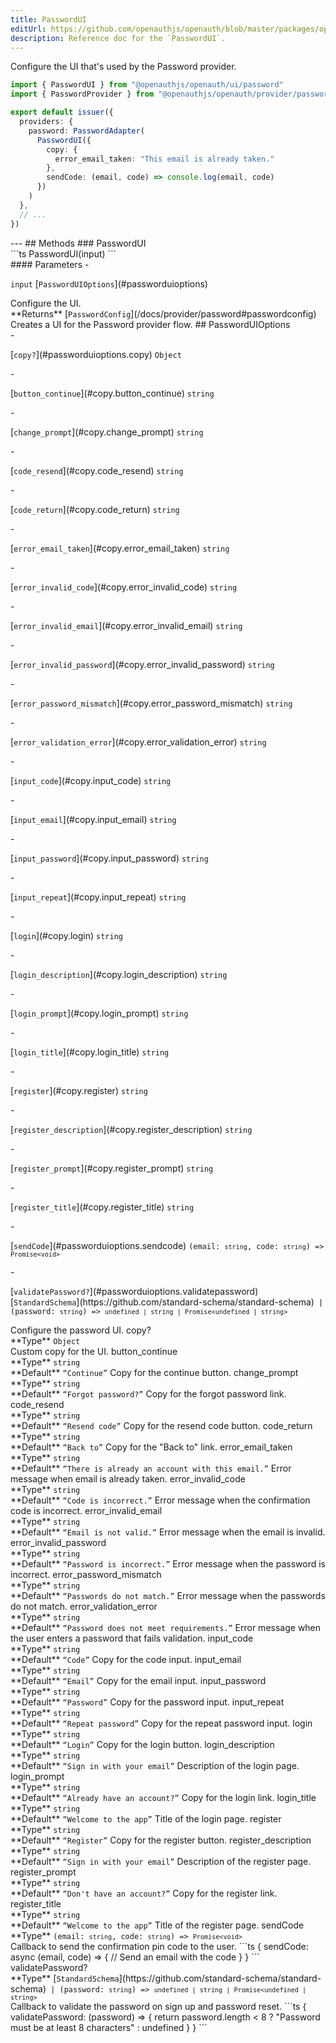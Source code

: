 ```yaml
---
title: PasswordUI
editUrl: https://github.com/openauthjs/openauth/blob/master/packages/openauth/src/ui/password.tsx
description: Reference doc for the `PasswordUI`.
---
```



<div class="tsdoc">
<Section type="about">
Configure the UI that's used by the Password provider.

```ts {1,7-12}
import { PasswordUI } from "@openauthjs/openauth/ui/password"
import { PasswordProvider } from "@openauthjs/openauth/provider/password"

export default issuer({
  providers: {
    password: PasswordAdapter(
      PasswordUI({
        copy: {
          error_email_taken: "This email is already taken."
        },
        sendCode: (email, code) => console.log(email, code)
      })
    )
  },
  // ...
})
```
</Section>
---
## Methods
### PasswordUI
<Segment>
<Section type="signature">
```ts
PasswordUI(input)
```
</Section>
<Section type="parameters">
#### Parameters
- <p><code class="key">input</code> [<code class="type">PasswordUIOptions</code>](#passworduioptions)</p>
Configure the UI.
</Section>
<InlineSection>
**Returns** [<code class="type">PasswordConfig</code>](/docs/provider/password#passwordconfig)
</InlineSection>
Creates a UI for the Password provider flow.
</Segment>
## PasswordUIOptions
<Segment>
<Section type="parameters">
- <p>[<code class="key">copy?</code>](#passworduioptions.copy) <code class="primitive">Object</code></p>
  - <p>[<code class="key">button_continue</code>](#copy.button_continue) <code class="primitive">string</code></p>
  - <p>[<code class="key">change_prompt</code>](#copy.change_prompt) <code class="primitive">string</code></p>
  - <p>[<code class="key">code_resend</code>](#copy.code_resend) <code class="primitive">string</code></p>
  - <p>[<code class="key">code_return</code>](#copy.code_return) <code class="primitive">string</code></p>
  - <p>[<code class="key">error_email_taken</code>](#copy.error_email_taken) <code class="primitive">string</code></p>
  - <p>[<code class="key">error_invalid_code</code>](#copy.error_invalid_code) <code class="primitive">string</code></p>
  - <p>[<code class="key">error_invalid_email</code>](#copy.error_invalid_email) <code class="primitive">string</code></p>
  - <p>[<code class="key">error_invalid_password</code>](#copy.error_invalid_password) <code class="primitive">string</code></p>
  - <p>[<code class="key">error_password_mismatch</code>](#copy.error_password_mismatch) <code class="primitive">string</code></p>
  - <p>[<code class="key">error_validation_error</code>](#copy.error_validation_error) <code class="primitive">string</code></p>
  - <p>[<code class="key">input_code</code>](#copy.input_code) <code class="primitive">string</code></p>
  - <p>[<code class="key">input_email</code>](#copy.input_email) <code class="primitive">string</code></p>
  - <p>[<code class="key">input_password</code>](#copy.input_password) <code class="primitive">string</code></p>
  - <p>[<code class="key">input_repeat</code>](#copy.input_repeat) <code class="primitive">string</code></p>
  - <p>[<code class="key">login</code>](#copy.login) <code class="primitive">string</code></p>
  - <p>[<code class="key">login_description</code>](#copy.login_description) <code class="primitive">string</code></p>
  - <p>[<code class="key">login_prompt</code>](#copy.login_prompt) <code class="primitive">string</code></p>
  - <p>[<code class="key">login_title</code>](#copy.login_title) <code class="primitive">string</code></p>
  - <p>[<code class="key">register</code>](#copy.register) <code class="primitive">string</code></p>
  - <p>[<code class="key">register_description</code>](#copy.register_description) <code class="primitive">string</code></p>
  - <p>[<code class="key">register_prompt</code>](#copy.register_prompt) <code class="primitive">string</code></p>
  - <p>[<code class="key">register_title</code>](#copy.register_title) <code class="primitive">string</code></p>
- <p>[<code class="key">sendCode</code>](#passworduioptions.sendcode) <code class="primitive">(email: <code class="primitive">string</code>, code: <code class="primitive">string</code>) => <code class="primitive">Promise</code><code class="symbol">&lt;</code><code class="primitive">void</code><code class="symbol">&gt;</code></code></p>
- <p>[<code class="key">validatePassword?</code>](#passworduioptions.validatepassword) [<code class="type">StandardSchema</code>](https://github.com/standard-schema/standard-schema)<code class="symbol"> | </code><code class="primitive">(password: <code class="primitive">string</code>) => <code class="primitive">undefined</code><code class="symbol"> | </code><code class="primitive">string</code><code class="symbol"> | </code><code class="primitive">Promise</code><code class="symbol">&lt;</code><code class="primitive">undefined</code><code class="symbol"> | </code><code class="primitive">string</code><code class="symbol">&gt;</code></code></p>
</Section>
Configure the password UI.
</Segment>
<NestedTitle id="passworduioptions.copy" Tag="h4" parent="PasswordUIOptions.">copy?</NestedTitle>
<Segment>
<Section type="parameters">
<InlineSection>
**Type** <code class="primitive">Object</code>
</InlineSection>
</Section>
Custom copy for the UI.
</Segment>
<NestedTitle id="copy.button_continue" Tag="h5" parent="PasswordUIOptions.copy.">button_continue</NestedTitle>
<Segment>
<Section type="parameters">
<InlineSection>
**Type** <code class="primitive">string</code>
</InlineSection>
</Section>

<InlineSection>
**Default** <code class="symbol">&ldquo;</code><code class="primitive">Continue</code><code class="symbol">&rdquo;</code>
</InlineSection>
Copy for the continue button.
</Segment>
<NestedTitle id="copy.change_prompt" Tag="h5" parent="PasswordUIOptions.copy.">change_prompt</NestedTitle>
<Segment>
<Section type="parameters">
<InlineSection>
**Type** <code class="primitive">string</code>
</InlineSection>
</Section>

<InlineSection>
**Default** <code class="symbol">&ldquo;</code><code class="primitive">Forgot password?</code><code class="symbol">&rdquo;</code>
</InlineSection>
Copy for the forgot password link.
</Segment>
<NestedTitle id="copy.code_resend" Tag="h5" parent="PasswordUIOptions.copy.">code_resend</NestedTitle>
<Segment>
<Section type="parameters">
<InlineSection>
**Type** <code class="primitive">string</code>
</InlineSection>
</Section>

<InlineSection>
**Default** <code class="symbol">&ldquo;</code><code class="primitive">Resend code</code><code class="symbol">&rdquo;</code>
</InlineSection>
Copy for the resend code button.
</Segment>
<NestedTitle id="copy.code_return" Tag="h5" parent="PasswordUIOptions.copy.">code_return</NestedTitle>
<Segment>
<Section type="parameters">
<InlineSection>
**Type** <code class="primitive">string</code>
</InlineSection>
</Section>

<InlineSection>
**Default** <code class="symbol">&ldquo;</code><code class="primitive">Back to</code><code class="symbol">&rdquo;</code>
</InlineSection>
Copy for the "Back to" link.
</Segment>
<NestedTitle id="copy.error_email_taken" Tag="h5" parent="PasswordUIOptions.copy.">error_email_taken</NestedTitle>
<Segment>
<Section type="parameters">
<InlineSection>
**Type** <code class="primitive">string</code>
</InlineSection>
</Section>

<InlineSection>
**Default** <code class="symbol">&ldquo;</code><code class="primitive">There is already an account with this email.</code><code class="symbol">&rdquo;</code>
</InlineSection>
Error message when email is already taken.
</Segment>
<NestedTitle id="copy.error_invalid_code" Tag="h5" parent="PasswordUIOptions.copy.">error_invalid_code</NestedTitle>
<Segment>
<Section type="parameters">
<InlineSection>
**Type** <code class="primitive">string</code>
</InlineSection>
</Section>

<InlineSection>
**Default** <code class="symbol">&ldquo;</code><code class="primitive">Code is incorrect.</code><code class="symbol">&rdquo;</code>
</InlineSection>
Error message when the confirmation code is incorrect.
</Segment>
<NestedTitle id="copy.error_invalid_email" Tag="h5" parent="PasswordUIOptions.copy.">error_invalid_email</NestedTitle>
<Segment>
<Section type="parameters">
<InlineSection>
**Type** <code class="primitive">string</code>
</InlineSection>
</Section>

<InlineSection>
**Default** <code class="symbol">&ldquo;</code><code class="primitive">Email is not valid.</code><code class="symbol">&rdquo;</code>
</InlineSection>
Error message when the email is invalid.
</Segment>
<NestedTitle id="copy.error_invalid_password" Tag="h5" parent="PasswordUIOptions.copy.">error_invalid_password</NestedTitle>
<Segment>
<Section type="parameters">
<InlineSection>
**Type** <code class="primitive">string</code>
</InlineSection>
</Section>

<InlineSection>
**Default** <code class="symbol">&ldquo;</code><code class="primitive">Password is incorrect.</code><code class="symbol">&rdquo;</code>
</InlineSection>
Error message when the password is incorrect.
</Segment>
<NestedTitle id="copy.error_password_mismatch" Tag="h5" parent="PasswordUIOptions.copy.">error_password_mismatch</NestedTitle>
<Segment>
<Section type="parameters">
<InlineSection>
**Type** <code class="primitive">string</code>
</InlineSection>
</Section>

<InlineSection>
**Default** <code class="symbol">&ldquo;</code><code class="primitive">Passwords do not match.</code><code class="symbol">&rdquo;</code>
</InlineSection>
Error message when the passwords do not match.
</Segment>
<NestedTitle id="copy.error_validation_error" Tag="h5" parent="PasswordUIOptions.copy.">error_validation_error</NestedTitle>
<Segment>
<Section type="parameters">
<InlineSection>
**Type** <code class="primitive">string</code>
</InlineSection>
</Section>

<InlineSection>
**Default** <code class="symbol">&ldquo;</code><code class="primitive">Password does not meet requirements.</code><code class="symbol">&rdquo;</code>
</InlineSection>
Error message when the user enters a password that fails validation.
</Segment>
<NestedTitle id="copy.input_code" Tag="h5" parent="PasswordUIOptions.copy.">input_code</NestedTitle>
<Segment>
<Section type="parameters">
<InlineSection>
**Type** <code class="primitive">string</code>
</InlineSection>
</Section>

<InlineSection>
**Default** <code class="symbol">&ldquo;</code><code class="primitive">Code</code><code class="symbol">&rdquo;</code>
</InlineSection>
Copy for the code input.
</Segment>
<NestedTitle id="copy.input_email" Tag="h5" parent="PasswordUIOptions.copy.">input_email</NestedTitle>
<Segment>
<Section type="parameters">
<InlineSection>
**Type** <code class="primitive">string</code>
</InlineSection>
</Section>

<InlineSection>
**Default** <code class="symbol">&ldquo;</code><code class="primitive">Email</code><code class="symbol">&rdquo;</code>
</InlineSection>
Copy for the email input.
</Segment>
<NestedTitle id="copy.input_password" Tag="h5" parent="PasswordUIOptions.copy.">input_password</NestedTitle>
<Segment>
<Section type="parameters">
<InlineSection>
**Type** <code class="primitive">string</code>
</InlineSection>
</Section>

<InlineSection>
**Default** <code class="symbol">&ldquo;</code><code class="primitive">Password</code><code class="symbol">&rdquo;</code>
</InlineSection>
Copy for the password input.
</Segment>
<NestedTitle id="copy.input_repeat" Tag="h5" parent="PasswordUIOptions.copy.">input_repeat</NestedTitle>
<Segment>
<Section type="parameters">
<InlineSection>
**Type** <code class="primitive">string</code>
</InlineSection>
</Section>

<InlineSection>
**Default** <code class="symbol">&ldquo;</code><code class="primitive">Repeat password</code><code class="symbol">&rdquo;</code>
</InlineSection>
Copy for the repeat password input.
</Segment>
<NestedTitle id="copy.login" Tag="h5" parent="PasswordUIOptions.copy.">login</NestedTitle>
<Segment>
<Section type="parameters">
<InlineSection>
**Type** <code class="primitive">string</code>
</InlineSection>
</Section>

<InlineSection>
**Default** <code class="symbol">&ldquo;</code><code class="primitive">Login</code><code class="symbol">&rdquo;</code>
</InlineSection>
Copy for the login button.
</Segment>
<NestedTitle id="copy.login_description" Tag="h5" parent="PasswordUIOptions.copy.">login_description</NestedTitle>
<Segment>
<Section type="parameters">
<InlineSection>
**Type** <code class="primitive">string</code>
</InlineSection>
</Section>

<InlineSection>
**Default** <code class="symbol">&ldquo;</code><code class="primitive">Sign in with your email</code><code class="symbol">&rdquo;</code>
</InlineSection>
Description of the login page.
</Segment>
<NestedTitle id="copy.login_prompt" Tag="h5" parent="PasswordUIOptions.copy.">login_prompt</NestedTitle>
<Segment>
<Section type="parameters">
<InlineSection>
**Type** <code class="primitive">string</code>
</InlineSection>
</Section>

<InlineSection>
**Default** <code class="symbol">&ldquo;</code><code class="primitive">Already have an account?</code><code class="symbol">&rdquo;</code>
</InlineSection>
Copy for the login link.
</Segment>
<NestedTitle id="copy.login_title" Tag="h5" parent="PasswordUIOptions.copy.">login_title</NestedTitle>
<Segment>
<Section type="parameters">
<InlineSection>
**Type** <code class="primitive">string</code>
</InlineSection>
</Section>

<InlineSection>
**Default** <code class="symbol">&ldquo;</code><code class="primitive">Welcome to the app</code><code class="symbol">&rdquo;</code>
</InlineSection>
Title of the login page.
</Segment>
<NestedTitle id="copy.register" Tag="h5" parent="PasswordUIOptions.copy.">register</NestedTitle>
<Segment>
<Section type="parameters">
<InlineSection>
**Type** <code class="primitive">string</code>
</InlineSection>
</Section>

<InlineSection>
**Default** <code class="symbol">&ldquo;</code><code class="primitive">Register</code><code class="symbol">&rdquo;</code>
</InlineSection>
Copy for the register button.
</Segment>
<NestedTitle id="copy.register_description" Tag="h5" parent="PasswordUIOptions.copy.">register_description</NestedTitle>
<Segment>
<Section type="parameters">
<InlineSection>
**Type** <code class="primitive">string</code>
</InlineSection>
</Section>

<InlineSection>
**Default** <code class="symbol">&ldquo;</code><code class="primitive">Sign in with your email</code><code class="symbol">&rdquo;</code>
</InlineSection>
Description of the register page.
</Segment>
<NestedTitle id="copy.register_prompt" Tag="h5" parent="PasswordUIOptions.copy.">register_prompt</NestedTitle>
<Segment>
<Section type="parameters">
<InlineSection>
**Type** <code class="primitive">string</code>
</InlineSection>
</Section>

<InlineSection>
**Default** <code class="symbol">&ldquo;</code><code class="primitive">Don't have an account?</code><code class="symbol">&rdquo;</code>
</InlineSection>
Copy for the register link.
</Segment>
<NestedTitle id="copy.register_title" Tag="h5" parent="PasswordUIOptions.copy.">register_title</NestedTitle>
<Segment>
<Section type="parameters">
<InlineSection>
**Type** <code class="primitive">string</code>
</InlineSection>
</Section>

<InlineSection>
**Default** <code class="symbol">&ldquo;</code><code class="primitive">Welcome to the app</code><code class="symbol">&rdquo;</code>
</InlineSection>
Title of the register page.
</Segment>
<NestedTitle id="passworduioptions.sendcode" Tag="h4" parent="PasswordUIOptions.">sendCode</NestedTitle>
<Segment>
<Section type="parameters">
<InlineSection>
**Type** <code class="primitive">(email: <code class="primitive">string</code>, code: <code class="primitive">string</code>) => <code class="primitive">Promise</code><code class="symbol">&lt;</code><code class="primitive">void</code><code class="symbol">&gt;</code></code>
</InlineSection>
</Section>
Callback to send the confirmation pin code to the user.
```ts
{
  sendCode: async (email, code) => {
    // Send an email with the code
  }
}
```
</Segment>
<NestedTitle id="passworduioptions.validatepassword" Tag="h4" parent="PasswordUIOptions.">validatePassword?</NestedTitle>
<Segment>
<Section type="parameters">
<InlineSection>
**Type** [<code class="type">StandardSchema</code>](https://github.com/standard-schema/standard-schema)<code class="symbol"> | </code><code class="primitive">(password: <code class="primitive">string</code>) => <code class="primitive">undefined</code><code class="symbol"> | </code><code class="primitive">string</code><code class="symbol"> | </code><code class="primitive">Promise</code><code class="symbol">&lt;</code><code class="primitive">undefined</code><code class="symbol"> | </code><code class="primitive">string</code><code class="symbol">&gt;</code></code>
</InlineSection>
</Section>
Callback to validate the password on sign up and password reset.
```ts
{
  validatePassword: (password) => {
     return password.length < 8 ? "Password must be at least 8 characters" : undefined
  }
}
```
</Segment>
</div>